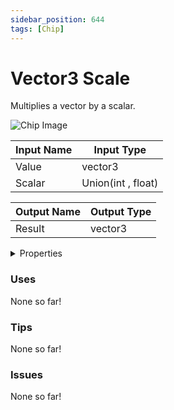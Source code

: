 ```yaml
---
sidebar_position: 644
tags: [Chip]
---
```


# Vector3 Scale

Multiplies a vector by a scalar.



![Chip Image](/svg/87aa17b1-7760-4b07-8c44-a2d530590597.svg)

| Input Name | Input Type |
|-----------|-----------|
| Value | vector3 |
| Scalar | Union(int , float) |

| Output Name | Output Type |
|-----------|-----------|
| Result | vector3 |


<details>
  <summary>Properties</summary>
  <div>
    <div>
    <table>
      <thead>
        <tr>
          <th>Is beta required?</th>
          <th>❌</th>
        </tr>
        <tr>
          <th>Is this chip a trolling risk?</th>
          <th>❌</th>
        </tr>
        <tr>
          <th>Chip UUPD</th>
          <th>._uuid</th>
        </tr>
      </thead>
    </table>
    </div>
  </div>
</details>

### Uses

None so far!

### Tips

None so far!

### Issues

None so far!